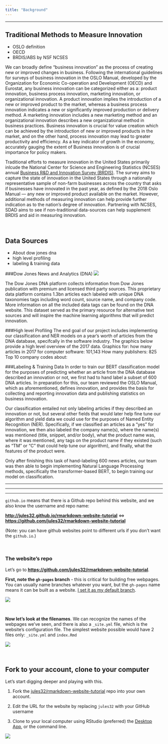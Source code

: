 ```yaml
---
title: "Background"
---
```


----

## Traditional Methods to Measure Innovation

* OSLO definition
* OECD
* BRDIS/ABS by NSF NCSES

We can broadly define "business innovation" as the process of creating new or improved changes in business. Following the international guidelines for surveys of business innovation in the OSLO Manual, developed by the Organization for Economic Co-operation and Development (OECD) and Eurostat, any business innovation can be categorized either as a: product innovation, business process innovation, marketing innovation, or organizational innovation. A product innovation implies the introduction of a new or improved product to the market, whereas a business process innovation indicates a new or significantly improved production or delivery method. A marketing innovation includes a new marketing method and an organizational innovation describes a new organizational method in business practices. Business innovation is crucial for value creation which can be achieved by the introduction of new or improved products in the market, and on the other hand, process innovation may lead to greater productivity and efficiency. As a key indicator of growth in the economy, accurately gauging the extent of Business innovation is of crucial importance for policy makers.

Traditional efforts to measure innovation in the United States primarily inlcude the National Center for Science and Engineering Statistics (NCSES) annual [Business R&D and Innovation Survey (BRDIS)](https://www.nsf.gov/statistics/srvyberd/). The survey aims to capture the state of innovation in the United States through a nationally representative sample of non-farm businesses across the country that asks if businesses have innovated in the past year, as defined by the 2018 Oslo Manual — any new or improved product available on the market. However, additional methods of measuring innovation can help provide further indication as to the nation’s degree of innovation. Partnering with NCSES, SDAD aims to see if non-traditional data-sources can help supplement BRDIS and aid in measuring innovation.


<!---How do i mention the NSF in relation to the NSCES and BRDIS? Hyperlink goes to BERD from last year's website? --->

<br>


## Data Sources

* About dow jones dna
* high level profiling
* labeling & training data


###Dow Jones News and Analytics (DNA)
![](images/dnalogo.png)

The Dow Jones DNA platform collects information from Dow Jones publication with premium and licensed third party sources. This proprietary data platform contains 1.3bn articles each labeled with unique DNA taxonomies tags including word count, source name, and company code. More information on all the included data tags can be found on the DNA website. This dataset served as the primary resource for alternative text sources and will inspire the machine learning algorithms that will predict innovation.

###High level Profiling
The end goal of our project includes implementing our classification and NER models on a year's worth of articles from the DNA database, specifcally in the software industry. The graphics below provide a high level overview of the 2017 data.
Graphics for: 
how many articles in 2017 for computer software: 101,143
How many publishers: 825 
Top 10 company codes about:



###Labeling & Training Data
In order to train our BERT classification model for the purposes of predicting whether an article from the DNA database described an innovation or not, we first had to hand label a subset of 600 DNA articles. In preparation for this, our team reviewed the OSLO Manual, which as aforementioned, defines innovation, and provides the basis for collecting and reporting innovation data and publishing statistics on business innovation.

Our classification entailed not only labeling articles if they described an innovation or not, but several other fields that would later help fine tune our algorithm and yield data we could use for the purposes of Named Entity Recognition (NER). Specifically, if we classified an articles as a "yes" for innovation, we then also labeled the company name(s), where the name(s) was mentioned (title, snippet, and/or body), what the product name was, where it was mentioned, any tags on the product name if they existed (such as "TM" or "C" that could help tune our algorithm), and finally, what the features of the product were.

Only after finishing this task of hand-labeling 600 news articles, our team was then able to begin implementing Natural Language Processing methods, specifically the transformer-based BERT, to begin training our model on classification.



----  

----  

----  
  
`github.io` means that there is a Github repo behind this website, and we also know the username and repo name:

**<http://jules32.github.io/rmarkdown-website-tutorial>** <=> **<https://github.com/jules32/rmarkdown-website-tutorial>** 

(Note: you can have github websites point to different urls if you don't want the `github.io`.)

<br>

### The website's repo

Let's go to **<https://github.com/jules32/rmarkdown-website-tutorial>**.  
  
**First, note the `gh-pages` branch** - this is critical for building free webpages. You can usually name branches whatever you want, but the `gh-pages` name means it can be built as a website. [I set it as my default branch](https://help.github.com/articles/setting-the-default-branch/).

![](images/gh-pages.png)

<br>

**Now let's look at the filenames**. We can recognize the names of the webpages we've seen, and there is also a `_site.yml` file, which is the website's configuration file. The simplest website possible would have 2 files only: `_site.yml` and `index.Rmd`

![](https://docs.google.com/drawings/d/1jnXfeJ3i-fwd-t49S5FyeMAX3cJSoCYbyZLLTqFZd7w/pub?w=960&h=720)

<br>

## Fork to your account, clone to your computer

Let's start digging deeper and playing with this.  

1. Fork the [jules32/rmarkdown-website-tutorial](https://github.com/jules32/rmarkdown-website-tutorial) repo into your own account. 

2. Edit the URL for the website by replacing `jules32` with your GitHub username

3. Clone to your local computer using RStudio (preferred) the [Desktop App](https://desktop.github.com/), or the command line.

![](https://docs.google.com/drawings/d/1yy2VFQy4QqxfOzt-XtTSNA91qoCI7jPo0ob7Pm89SBg/pub?w=960&h=720)





